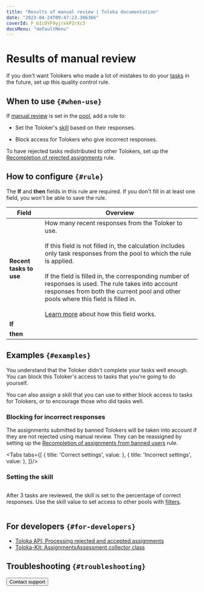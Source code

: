 ```yaml
---
title: "Results of manual review | Toloka documentation"
date: "2023-04-24T09:47:23.306366"
coverId: F_bIcOYF9yjrxkPZrXc3
docsMenu: "defaultMenu"
---
```



# Results of manual review

If you don't want Tolokers who made a lot of mistakes to do your [tasks](/docs/glossary#task) in the future, set up this quality control rule.

## When to use `{#when-use}`

If [manual review](/docs/guide/offline-accept) is set in the [pool](/docs/glossary#pool), add a rule to:

- Set the Toloker's [skill](/docs/glossary#skill) based on their responses.

- Block access for Tolokers who give incorrect responses.

To have rejected tasks redistributed to other Tolokers, set up the [Recompletion of rejected assignments](/docs/guide/reassessment-after-accepting) rule.

## How to configure `{#rule}`
<Note mode="warning" title="Warning">

The **If** and **then** fields in this rule are required. If you don't fill in at least one field, you won't be able to save the rule.

</Note>

**Field** | **Overview**
----- | -----
**Recent tasks to use** | How many recent responses from the Toloker to use.<br/><br/>If this field is not filled in, the calculation includes only task responses from the pool to which the rule is applied.<br/><br/>If the field is filled in, the corresponding number of responses is used. The rule takes into account responses from both the current pool and other pools where this field is filled in.<br/><br/>[Learn more](/docs/guide/remember-values) about how this field works.
**If** | <ReviewingAssignmentsTable1/>
**then** | <ReviewingAssignmentsTable2/>

## Examples `{#examples}`
You understand that the Toloker didn't complete your tasks well enough. You can block this Toloker's access to tasks that you're going to do yourself.

You can also assign a skill that you can use to either block access to tasks for Tolokers, or to encourage those who did tasks well.

### Blocking for incorrect responses

<Note mode="warning" title="Warning">

The assignments submitted by banned Tolokers will be taken into account if they are not rejected using manual review. They can be reassigned by setting up the [Recompletion of assignments from banned users](/docs/guide/restore-task-overlap) rule.

</Note>

<Tabs tabs={[
  { title: 'Correct settings', value: <ReviewingAssignmentsList1/> },
  { title: 'Incorrect settings', value: <ReviewingAssignmentsList2/> },
]}/>

### Setting the skill

<Image width="700px" withBackground imageId="1677773312987" alt="" />

After 3 tasks are reviewed, the skill is set to the percentage of correct responses. Use the skill value to set access to other pools with [filters](/docs/guide/filters).

<Cut title="Example of filter settings">

<Image width="700px" withBackground imageId="1677773315899" alt="" />

</Cut>

## For developers `{#for-developers}`

- [Toloka API: Processing rejected and accepted assignments](/docs/api/reassessment)
- [Toloka-Kit: AssignmentsAssessment collector class](/docs/toloka-kit/reference/toloka.client.collectors.AssignmentsAssessment)

## Troubleshooting `{#troubleshooting}`

<FaqSkillForEveryPool/>

<FaqSkillForDifferentProjects/>

<FaqDisableTasks/>

<FaqRedoTask/>

<Button themeColor="light" view="default" size="l" type="link" url="/docs/guide/troubleshooting/support?form-source=guide-reviewing-assignments">Contact support</Button>